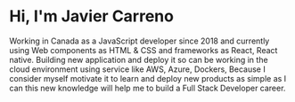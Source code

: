 # Hi, I'm Javier Carreno
Working in Canada as a JavaScript developer since 2018 and currently using Web components as HTML & CSS and frameworks as React, React native. Building new application and deploy it so can be working in the cloud environment using service like AWS, Azure, Dockers, Because I consider myself motivate it to learn and deploy new products as simple as I can this new knowledge will help me to build a Full Stack Developer career.
